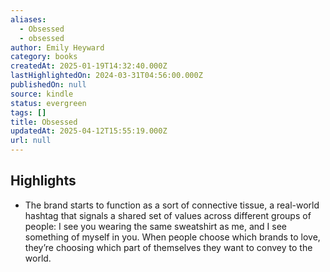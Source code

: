 ```yaml
---
aliases:
  - Obsessed
  - obsessed
author: Emily Heyward
category: books
createdAt: 2025-01-19T14:32:40.000Z
lastHighlightedOn: 2024-03-31T04:56:00.000Z
publishedOn: null
source: kindle
status: evergreen
tags: []
title: Obsessed
updatedAt: 2025-04-12T15:55:19.000Z
url: null
---
```

## Highlights

- The brand starts to function as a sort of connective tissue, a real-world hashtag that signals a shared set of values across different groups of people: I see you wearing the same sweatshirt as me, and I see something of myself in you. When people choose which brands to love, they’re choosing which part of themselves they want to convey to the world.

